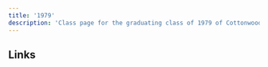 ```yaml
---
title: '1979'
description: 'Class page for the graduating class of 1979 of Cottonwood High School.'
---
```


## Links


<CardGrid>
  <LinkCard
    title="Class of '79 Facebook"
    href="https://www.facebook.com/groups/557321164363739/"
    description="Official Facebook group for the class of '79."
  />
</CardGrid>
